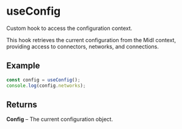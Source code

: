# useConfig

Custom hook to access the configuration context.

This hook retrieves the current configuration from the Midl context, providing access to connectors, networks, and connections.

## Example
```typescript
const config = useConfig();
console.log(config.networks);
```

## Returns

**Config** – The current configuration object.
